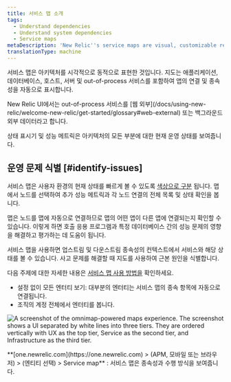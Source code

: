 ```yaml
---
title: 서비스 맵 소개
tags:
  - Understand dependencies
  - Understand system dependencies
  - Service maps
metaDescription: 'New Relic''s service maps are visual, customizable representations of your application architecture.'
translationType: machine
---
```



서비스 맵은 아키텍처를 시각적으로 동적으로 표현한 것입니다. 지도는 애플리케이션, 데이터베이스, 호스트, 서버 및 out-of-process 서비스를 포함하여 앱의 연결 및 종속성을 자동으로 표시합니다.

<Callout variant="tip">
  New Relic UI에서는 out-of-process 서비스를 [웹 외부](/docs/using-new-relic/welcome-new-relic/get-started/glossary#web-external) 또는 백그라운드 외부 데이터라고 합니다.
</Callout>

상태 표시기 및 성능 메트릭은 아키텍처의 모든 부분에 대한 현재 운영 상태를 보여줍니다.

## 운영 문제 식별 [#identify-issues]

서비스 맵은 사용자 환경의 현재 상태를 빠르게 볼 수 있도록 [색상으로 구분](/docs/understand-dependencies/understand-system-dependencies/service-maps/service-maps-new-relic-one#alerts) 됩니다. 맵에서 노드를 선택하여 추가 성능 메트릭과 각 노드 연결의 전체 목록 및 상태 확인을 봅니다.

맵은 노드를 맵에 자동으로 연결하므로 맵의 어떤 앱이 다른 앱에 연결되는지 확인할 수 있습니다. 이렇게 하면 호출 응용 프로그램과 특정 데이터베이스 간의 성능 문제의 영향을 해결하고 평가하는 데 도움이 됩니다.

서비스 맵을 사용하면 업스트림 및 다운스트림 종속성의 컨텍스트에서 서비스와 해당 상태를 볼 수 있습니다. 사고 문제를 해결할 때 지도를 사용하여 근본 원인을 식별합니다.

다음 주제에 대한 자세한 내용은 [서비스 맵 사용 방법을](/docs/understand-dependencies/understand-system-dependencies/service-maps/service-maps-new-relic-one) 확인하세요.

* 설정 없이 모든 엔터티 보기: 대부분의 엔터티는 서비스 맵의 종속 항목에 자동으로 연결됩니다.
* 조직의 계정 전체에서 엔터티를 봅니다.

<img
  title="Omnimap-powered service maps experience"
  alt="A screenshot of the omnimap-powered maps experience. The screenshot shows a UI separated by white lines into three tiers. They are ordered vertically with UX as the top tier, Service as the second tier, and Infrastructure as the third tier."
  src={omnimapServiceMaps}
/>

<figcaption>
  **[one.newrelic.com](https://one.newrelic.com) > (APM, 모바일 또는 브라우저) > (엔티티 선택) > Service map** : 서비스 맵은 종속성과 수행 방식을 보여줍니다.
</figcaption>